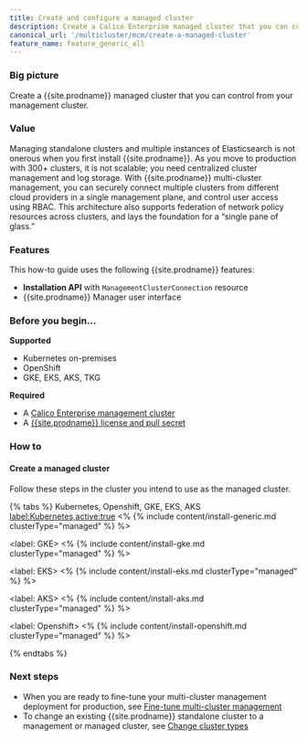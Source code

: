 ```yaml
---
title: Create and configure a managed cluster
description: Create a Calico Enterprise managed cluster that you can control from you management cluster.
canonical_url: '/multicluster/mcm/create-a-managed-cluster'
feature_name: feature_generic_all
---
```


### Big picture

Create a {{site.prodname}} managed cluster that you can control from your management cluster.

### Value

Managing standalone clusters and multiple instances of Elasticsearch is not onerous when you first install {{site.prodname}}. 
As you move to production with 300+ clusters, it is not scalable; you need centralized cluster management and log storage. 
With {{site.prodname}} multi-cluster management, you can securely connect multiple clusters from different cloud providers 
in a single management plane, and control user access using RBAC. This architecture also supports federation of network 
policy resources across clusters, and lays the foundation for a “single pane of glass.” 

### Features

This how-to guide uses the following {{site.prodname}} features:

- **Installation API** with `ManagementClusterConnection` resource
- {{site.prodname}} Manager user interface

### Before you begin...

**Supported**

- Kubernetes on-premises
- OpenShift
- GKE, EKS, AKS, TKG

**Required**

- A [Calico Enterprise management cluster]({{site.baseurl}}/multicluster/mcm/create-a-management-cluster)
- A [{{site.prodname}} license and pull secret]({{site.baseurl}}/getting-started/calico-enterprise)

### How to

#### Create a managed cluster
Follow these steps in the cluster you intend to use as the managed cluster.

{% tabs %}
Kubernetes, Openshift, GKE, EKS, AKS
<label:Kubernetes,active:true>
<%
{% include content/install-generic.md clusterType="managed" %}
%>

<label: GKE>
<%
{% include content/install-gke.md clusterType="managed" %}
%>

<label: EKS>
<%
{% include content/install-eks.md clusterType="managed" %}
%>

<label: AKS>
<%
{% include content/install-aks.md clusterType="managed" %}
%>

<label: Openshift>
<%
{% include content/install-openshift.md clusterType="managed" %}
%>

{% endtabs %}

### Next steps

- When you are ready to fine-tune your multi-cluster management deployment for production, see [Fine-tune multi-cluster management]({{site.baseurl}}/multicluster/mcm/fine-tune-deployment)
- To change an existing {{site.prodname}} standalone cluster to a management or managed cluster, see [Change cluster types]({{site.baseurl}}/multicluster/mcm/change-cluster-type)
